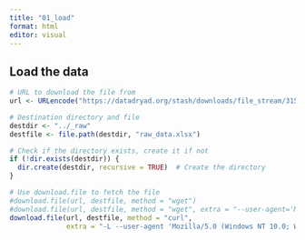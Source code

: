```yaml
---
title: "01_load"
format: html
editor: visual
---
```


## Load the data

```r
# URL to download the file from
url <- URLencode("https://datadryad.org/stash/downloads/file_stream/3153128")

# Destination directory and file
destdir <- "../_raw"
destfile <- file.path(destdir, "raw_data.xlsx")

# Check if the directory exists, create it if not
if (!dir.exists(destdir)) {
  dir.create(destdir, recursive = TRUE)  # Create the directory
}

# Use download.file to fetch the file
#download.file(url, destfile, method = "wget")
#download.file(url, destfile, method = "wget", extra = "--user-agent='Mozilla/5.0 (Windows NT 10.0; Win64; x64) AppleWebKit/537.36 (KHTML, like Gecko) Chrome/91.0.4472.124 Safari/537.36'")
download.file(url, destfile, method = "curl", 
              extra = "-L --user-agent 'Mozilla/5.0 (Windows NT 10.0; Win64; x64) AppleWebKit/537.36 (KHTML, like Gecko) Chrome/91.0.4472.124 Safari/537.36'")

```
